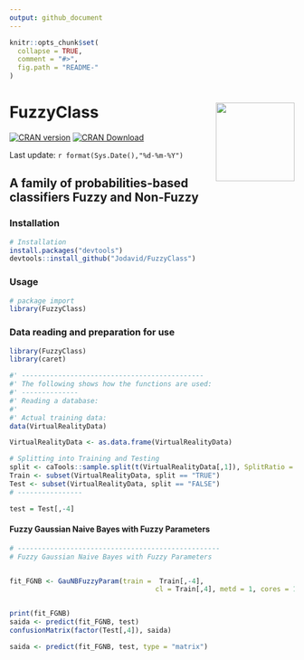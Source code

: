 ```yaml
---
output: github_document
---
```


```r
knitr::opts_chunk$set(
  collapse = TRUE, 
  comment = "#>",
  fig.path = "README-"  
)
```

# FuzzyClass <img src="man/figures/logo.png" align="right" height="139"/>

<!-- badges: start -->

[![CRAN version](https://www.r-pkg.org/badges/version/FuzzyClass)](https://cran.r-project.org/package=sFuzzyClass)
[![CRAN Download](https://cranlogs.r-pkg.org/badges/grand-total/FuzzyClass)](https://cran.r-project.org/package=FuzzyClass)
<!-- badges: end -->


Last update: `r format(Sys.Date(),"%d-%m-%Y")`

## A family of probabilities-based classifiers Fuzzy and Non-Fuzzy


### Installation

```r
# Installation
install.packages("devtools")
devtools::install_github("Jodavid/FuzzyClass")
```


### Usage

```r
# package import
library(FuzzyClass)
```


### Data reading and preparation for use

```r

library(FuzzyClass)
library(caret)

#' ---------------------------------------------
#' The following shows how the functions are used:
#' --------------
#' Reading a database:
#'
#' Actual training data:
data(VirtualRealityData)

VirtualRealityData <- as.data.frame(VirtualRealityData)

# Splitting into Training and Testing
split <- caTools::sample.split(t(VirtualRealityData[,1]), SplitRatio = 0.7)
Train <- subset(VirtualRealityData, split == "TRUE")
Test <- subset(VirtualRealityData, split == "FALSE")
# ----------------

test = Test[,-4]

```

#### Fuzzy Gaussian Naive Bayes with Fuzzy Parameters

```r
# --------------------------------------------------
# Fuzzy Gaussian Naive Bayes with Fuzzy Parameters


fit_FGNB <- GauNBFuzzyParam(train =  Train[,-4],
                                    cl = Train[,4], metd = 1, cores = 1)


print(fit_FGNB)
saida <- predict(fit_FGNB, test)
confusionMatrix(factor(Test[,4]), saida)

saida <- predict(fit_FGNB, test, type = "matrix")
```

<!--

#### Fuzzy Gaussian Naive Bayes based in Zadeh

```r
fit_FGNB <- FuzzyGaussianNaiveBayes(train =  Train[,-4],
                                    cl = Train[,4], cores = 1,
                                    fuzzy = T)
print(fit_FGNB)
saida <- predict(fit_FGNB, test)
confusionMatrix(factor(Test[,4]), saida)

# -----
fit_GNB <- FuzzyGaussianNaiveBayes(train =  Train[,-4],
                               cl = Train[,4], cores = 2,
                               fuzzy = F)
print(fit_GNB)

saida <- predict(fit_GNB, test)
confusionMatrix(factor(Test[,4]), saida)

saida <- predict(fit_GNB, test, type = "matrix")

```

#### Fuzzy Naive Bayes Triangular

```r
fit_FNBT <- FuzzyTriangularNaiveBayes(train =  Train[,-4],
                                  cl = Train[,4], cores = 2,
                                  fuzzy = T)

print(fit_FNBT)

saida <- predict(fit_FNBT, test)
confusionMatrix(factor(Test[,4]), saida)

saida <- predict(fit_FNBT, test, type = "matrix")

# ----------------

fit_NBT <- FuzzyTriangularNaiveBayes(train =  Train[,-4],
                                 cl = Train[,4], cores = 2,
                                 fuzzy = F)
print(fit_NBT)

saida <- predict(fit_NBT, test)
confusionMatrix(factor(Test[,4]), saida)

saida <- predict(fit_NBT, test, type = "matrix")

```

#### Fuzzy Naive Bayes Trapezoidal

```r

fit_FNBT <- FuzzyTrapezoidalNaiveBayes(train =  Train[,-4],
                                    cl = Train[,4], cores = 4,
                                  fuzzy = T)
print(fit_FNBT)

saida <- predict(fit_FNBT, test)
confusionMatrix(factor(Test[,4]), saida)

saida <- predict(fit_FNBT, test, type = "matrix")

# ----------------

fit_NBT <- FuzzyTrapezoidalNaiveBayes(train =  Train[,-4],
                                  cl = Train[,4], cores = 2,
                                  fuzzy = F)
print(fit_NBT)

saida <- predict(fit_NBT, test)
confusionMatrix(factor(Test[,4]), saida)

saida <- predict(fit_NBT, test, type = "matrix")

```

#### Fuzzy Exponential Naive Bayes Classifier

```r

fit_FENB <- ExpNBFuzzyParam(train =  Train[,-4],
                                    cl = Train[,4], metd = 1, cores = 2)
                              
print(fit_FENB)

saida <- predict(fit_FENB, test)
confusionMatrix(factor(Test[,4]), saida)

saida <- predict(fit_FENB, test, type = "matrix")
head(saida)

```

#### Fuzzy Gamma Naive Bayes Classifier

```r

fit_NBT <- FuzzyGammaNaiveBayes(train =  Train[,-4],
                                    cl = Train[,4], cores = 2)
                              
print(fit_NBT)

saida <- predict(fit_NBT, test)
saida <- factor(saida,levels = unique(Test[,4]))
confusionMatrix(factor(Test[,4]), saida)

saida <- predict(fit_NBT, test, type = "matrix")
head(saida)

```

#### Fuzzy Exponential Naive Bayes Classifier

```r

fit_NBE <- FuzzyExponentialNaiveBayes(train =  Train[,-4],
                                    cl = Train[,4], cores = 2)
                              
print(fit_NBE)

saida <- predict(fit_NBE, test)
saida <- factor(saida,levels = unique(Test[,4]))
confusionMatrix(factor(Test[,4]), saida)

saida <- predict(fit_NBT, test, type = "matrix")
head(saida)

```
-->
